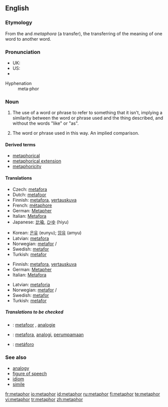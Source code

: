 {{wikipedia}}
==English==

===Etymology===
From the {{L.}} and {{Gr.}} ''metaphora'' ''{{polytonic|μεταφορά}}'' (a transfer), the transferring of the meaning of one word to another word.<!--the Greek should be in Greek alphabet-->

===Pronunciation===
*UK: {{IPA|/ˈmetəfo/, /ˈmetəˌfɔː/}}
*US: {{IPA|/ˈmetəfər/}}
*{{audio|en-us-metaphor.ogg|Audio (US)}}
;Hyphenation
:meta&middot;phor

===Noun===
{{en-noun|s|-}}

# {{uncountable}} The use of a word or phrase to refer to something that it isn't, implying a similarity between the word or phrase used and the thing described, and without the words "like" or "as".
# {{countable}} The word or phrase used in this way.  An implied comparison.

====Derived terms====
*[[metaphorical]]
*[[metaphorical extension]]
*[[metaphoricity]]

====Translations====
{{trans-top|uncountable: figure of speech}}
*Czech: [[metafora]] {{f}}
*Dutch: [[metafoor]]
*Finnish: [[metafora]], [[vertauskuva]]
*French: [[métaphore]] {{f}}
*German: [[Metapher]] {{f}}
*Italian: [[Metafora]] {{f}}
*Japanese: [[比喩]], [[ひゆ]] (hiyu)
{{trans-mid}}
*Korean: [[은유]] (eunyu); [[암유]] (amyu)
*Latvian: [[metafora]] {{f}}
*Norwegian: [[metafor]] {{c}}/{{m}}
*Swedish: [[metafor]] {{c}}
*Turkish: [[metafor]] {{c}}
{{trans-bottom}}

{{trans-top|countable: word or phrase used in metaphor}}
*Finnish: [[metafora]], [[vertauskuva]]
*German: [[Metapher]] {{f}}
*Italian: [[Metafora]] {{f}}
{{trans-mid}}
*Latvian: [[metaforia]] {{f}}
*Norwegian: [[metafor]] {{c}}/{{m}}
*Swedish: [[metafor]] {{c}}
*Turkish: [[metafor]] {{c}}
{{trans-bottom}}

=====Translations to be checked=====
{{checktrans}}
*{{ttbc|Dutch}}: [[metafoor]] {{m}}, [[analogie]] {{f}}
*{{ttbc|Indonesian}}: [[metafora]], [[analogi]], [[umpama|perumpamaan]]
*{{ttbc|Spanish}}: [[metáforo]] {{m}}

===See also===
*[[analogy]]
*[[figure of speech]]
*[[idiom]]
*[[simile]]

[[fr:metaphor]]
[[io:metaphor]]
[[id:metaphor]]
[[ru:metaphor]]
[[fi:metaphor]]
[[te:metaphor]]
[[vi:metaphor]]
[[tr:metaphor]]
[[zh:metaphor]]